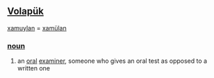 == [[Volapük]] == 
[[xamuylan]] = [[xamülan]] 
=== [[noun]] === 
# an [[oral]] [[examiner]], someone who gives an oral test as opposed to a written one